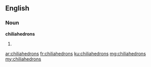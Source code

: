 ==English==

===Noun===
'''chiliahedrons'''

# {{plural of|chiliahedron}}

[[ar:chiliahedrons]]
[[fr:chiliahedrons]]
[[ku:chiliahedrons]]
[[mg:chiliahedrons]]
[[my:chiliahedrons]]